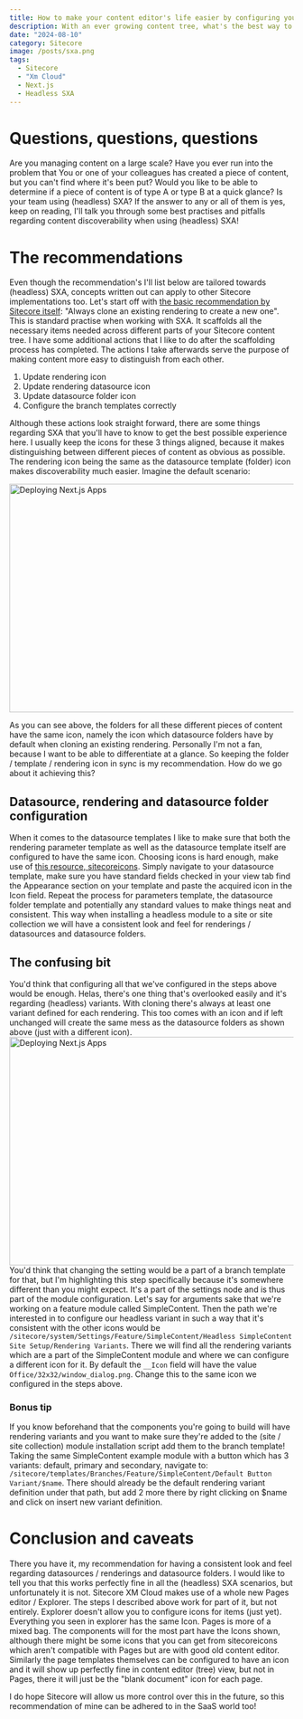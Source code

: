 ```yaml
---
title: How to make your content editor's life easier by configuring your components right
description: With an ever growing content tree, what's the best way to make specific content more discoverable?
date: "2024-08-10"
category: Sitecore
image: /posts/sxa.png
tags:
  - Sitecore
  - "Xm Cloud"
  - Next.js
  - Headless SXA
---
```


# Questions, questions, questions
Are you managing content on a large scale? Have you ever run into the problem that You or one of your colleagues has created a piece of content, but you can't find where it's been put?
Would you like to be able to determine if a piece of content is of type A or type B at a quick glance? Is your team using (headless) SXA? 
If the answer to any or all of them is yes, keep on reading, I'll talk you through some best practises and pitfalls regarding content discoverability when using (headless) SXA!

# The recommendations
Even though the recommendation's I'll list below are tailored towards (headless) SXA, concepts written out can apply to other Sitecore implementations too.
Let's start off with [the basic recommendation by Sitecore itself](https://developers.sitecore.com/learn/accelerate/xm-cloud/implementation/developer-experience/creating-new-components): "Always clone an existing rendering to create a new one". This is standard practise when working with SXA.
It scaffolds all the necessary items needed across different parts of your Sitecore content tree. I have some additional actions that I like to do after the scaffolding process has completed.
The actions I take afterwards serve the purpose of making content more easy to distinguish from each other. 

1. Update rendering icon
2. Update rendering datasource icon
3. Update datasource folder icon
4. Configure the branch templates correctly

Although these actions look straight forward, there are some things regarding SXA that you'll have to know to get the best possible experience here. 
I usually keep the icons for these 3 things aligned, because it makes distinguishing between different pieces of content as obvious as possible.
The rendering icon being the same as the datasource template (folder) icon makes discoverability much easier. Imagine the default scenario:

<Image
  src="/posts/sxa_datasource_folders.png"
  width="718"
  height="404"
  alt="Deploying Next.js Apps"
/>

As you can see above, the folders for all these different pieces of content have the same icon, namely the icon which datasource folders have by default when cloning an existing rendering.
Personally I'm not a fan, because I want to be able to differentiate at a glance. So keeping the folder / template / rendering icon in sync is my recommendation.
How do we go about it achieving this? 

## Datasource, rendering and datasource folder configuration
When it comes to the datasource templates I like to make sure that both the rendering parameter template as well as the datasource template itself are configured to have the same icon.
Choosing icons is hard enough, make use of [this resource, sitecoreicons](https://sitecoreicons.com/). 
Simply navigate to your datasource template, make sure you have standard fields checked in your view tab find the Appearance section on your template and paste the acquired icon in the Icon field.
Repeat the process for parameters template, the datasource folder template and potentially any standard values to make things neat and consistent.
This way when installing a headless module to a site or site collection we will have a consistent look and feel for renderings / datasources and datasource folders.

## The confusing bit
You'd think that configuring all that we've configured in the steps above would be enough. Helas, there's one thing that's overlooked easily and it's regarding (headless) variants. 
With cloning there's always at least one variant defined for each rendering. This too comes with an icon and if left unchanged will create the same mess as the datasource folders as shown above (just with a different icon).
<Image
  src="/posts/sxa_variant_folders.png"
  width="718"
  height="404"
  alt="Deploying Next.js Apps"
/>
You'd think that changing the setting would be a part of a branch template for that, but I'm highlighting this step specifically because it's somewhere different than you might expect.
It's a part of the settings node and is thus part of the module configuration. Let's say for arguments sake that we're working on a feature module called SimpleContent.
Then the path we're interested in to configure our headless variant in such a way that it's consistent with the other icons would be `/sitecore/system/Settings/Feature/SimpleContent/Headless SimpleContent Site Setup/Rendering Variants`.
There we will find all the rendering variants which are a part of the SimpleContent module and where we can configure a different icon for it. 
By default the `__Icon` field will have the value `Office/32x32/window_dialog.png`. Change this to the same icon we configured in the steps above.

### Bonus tip
If you know beforehand that the components you're going to build will have rendering variants and you want to make sure they're added to the (site / site collection) module installation script add them to the branch template!
Taking the same SimpleContent example module with a button which has 3 variants: default, primary and secondary, navigate to: `/sitecore/templates/Branches/Feature/SimpleContent/Default Button Variant/$name`. 
There should already be the default rendering variant definition under that path, but add 2 more there by right clicking on $name and click on insert new variant definition. 


# Conclusion and caveats
There you have it, my recommendation for having a consistent look and feel regarding datasources / renderings and datasource folders. 
I would like to tell you that this works perfectly fine in all the (headless) SXA scenarios, but unfortunately it is not. Sitecore XM Cloud makes use of a whole new Pages editor / Explorer. 
The steps I described above work for part of it, but not entirely. Explorer doesn't allow you to configure icons for items (just yet). Everything you seen in explorer has the same Icon.
Pages is more of a mixed bag. The components will for the most part have the Icons shown, although there might be some icons that you can get from sitecoreicons which aren't compatible with Pages but are with good old content editor.
Similarly the page templates themselves can be configured to have an icon and it will show up perfectly fine in content editor (tree) view, but not in Pages, there it will just be the "blank document" icon for each page.

I do hope Sitecore will allow us more control over this in the future, so this recommendation of mine can be adhered to in the SaaS world too!